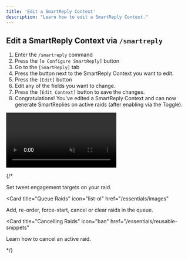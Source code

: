 ```yaml
---
title: 'Edit a SmartReply Context'
description: "Learn how to edit a SmartReply Context."
---
```


## Edit a SmartReply Context via `/smartreply`
1. Enter the `/smartreply` command
2. Press the `[⚙️ Configure SmartReply]` button
3. Go to the `[SmartReply]` tab
4. Press the <Icon icon="ellipsis-vertical" /> button next to the SmartReply Context you want to edit.
5. Press the `[Edit]` button
6. Edit any of the fields you want to change.
7. Press the `[Edit Context]` button to save the changes.
8. Congratulations! You've edited a SmartReply Context and can now generate SmartReplies on active raids (after enabling via the Toggle).


<Frame>
  <video
  autoPlay
  muted
  loop
  playsInline
  className="w-full"
  src="https://mintlify-videos.s3.eu-central-1.amazonaws.com/EditSmartReplyContext.mp4"
></video>
</Frame>


{/* <CardGroup>

<Card title="Setting Targets" icon="bullseye-arrow" href="/essentials/markdown">
  Set tweet engagement targets on your raid.
</Card>

<Card
  title="Queue Raids"
  icon="list-ol"
  href="/essentials/images"
>
  Add, re-order, force-start, cancel or clear raids in the queue.
</Card>

<Card
  title="Cancelling Raids"
  icon="ban"
  href="/essentials/reusable-snippets"
>
  Learn how to cancel an active raid.
</Card>

</CardGroup> */}